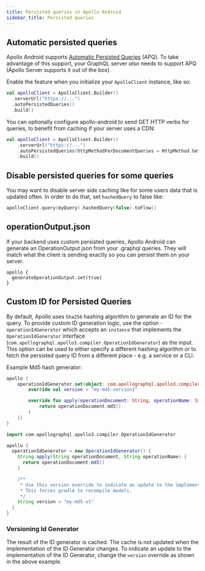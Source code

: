 ```yaml
---
title: Persisted queries in Apollo Android
sidebar_title: Persisted queries
---
```



## Automatic persisted queries

Apollo Android supports [Automatic Persisted Queries](https://www.apollographql.com/docs/apollo-server/performance/apq/) (APQ). To take advantage of this support, your GraphQL server _also_ needs to support APQ (Apollo Server supports it out of the box).

Enable the feature when you initialize your `ApolloClient` instance, like so:

```kotlin
val apolloClient = ApolloClient.Builder()
  .serverUrl("https://...")
  .autoPersistedQueries()
  .build()
```

You can optionally configure apollo-android to send GET HTTP verbs for queries, to benefit from caching if your server uses a CDN:
```kotlin
val apolloClient = ApolloClient.Builder()
    .serverUrl("https://...")
    .autoPersistedQueries(httpMethodForDocumentQueries = HttpMethod.Get)
    .build()
```

## Disable persisted queries for some queries

You may want to disable server side caching like for some users data that is updated often. In order to do that, set `hashedQuery` to false like:
```kotlin
apolloClient.query(myQuery).hashedQuery(false).toFlow()
```

## operationOutput.json

If your backend uses custom persisted queries, Apollo Android can generate an OperationOutput json from your .graphql queries. They will match what the client is sending exactly so you can persist them on your server.

```
apollo {
  generateOperationOutput.set(true)
}
```

## Custom ID for Persisted Queries

By default, Apollo uses `Sha256` hashing algorithm to generate an ID for the query. To provide custom ID generation logic, use the option - `operationIdGenerator` which accepts an `instance` that implements the `OperationIdGenerator` interface (`com.apollographql.apollo3.compiler.OperationIdGenerator`) as the input. This option can be used to either specify a different hashing algorithm or to fetch the persisted query ID from a different place - e.g. a service or a CLI.

Example Md5 hash generator:

<MultiCodeBlock>

```kotlin
apollo {
    operationIdGenerator.set(object: com.apollographql.apollo3.compiler.OperationIdGenerator {
        override val version = "my-md5-version1"

        override fun apply(operationDocument: String, operationName: String): String {
            return operationDocument.md5()
        }
    })
}
```

```groovy
import com.apollographql.apollo3.compiler.OperationIdGenerator

apollo {
  operationIdGenerator = new OperationIdGenerator() {
    String apply(String operationDocument, String operationName) {
      return operationDocument.md5()
    }

    /**
     * Use this version override to indicate an update to the implementation.
     * This forces gradle to recompile models.
     */
    String version = "my-md5-v1"
  }
}
```

</MultiCodeBlock>

### Versioning Id Generator

The result of the ID generator is cached. The cache is not updated when the implementation of the ID Generator changes. To indicate an update to the implementation of the ID Generator, change the `version` override as shown in the above example.
